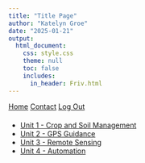 ```yaml
---
title: "Title Page"
author: "Katelyn Groe"
date: "2025-01-21"
output:
  html_document:
    css: style.css
    theme: null
    toc: false
    includes:
      in_header: Friv.html
---
```


<!-- Auth0 SPA SDK -->
<script src="https://cdn.auth0.com/js/auth0-spa-js/1.19/auth0-spa-js.production.js"></script>

<!-- Optional Netlify Identity script (if you're still using it elsewhere) -->
<script src="https://identity.netlify.com/v1/netlify-identity-widget.js"></script>

<nav>
  <a href="index.html">Home</a>
  <a href="contact.html">Contact</a>
  <a href="#" id="logout">Log Out</a>
</nav>

<p style="margin-bottom: 20px;"></p>

<ul>
  <li><a href="U1B.html">Unit 1 - Crop and Soil Management</a></li>
  <li><a href="Module2.html">Unit 2 - GPS Guidance</a></li>
  <li><a href="Module3.html">Unit 3 - Remote Sensing</a></li>
  <li><a href="Module1.html">Unit 4 - Automation</a></li>
</ul>

<p id="user-info"></p>

<script>
    let auth0 = null;

    async function configureAuth() {
        auth0 = await createAuth0Client({
            domain: "dev-0xxzru015pu8i5d0.us.auth0.com",
            client_id: "GWN2JjxHHq1CB1m23kCWTOUsFYcAqjdo",
            redirect_uri: "https://pathttt2.netlify.app/callback"
        });

        const isAuthenticated = await auth0.isAuthenticated();

        if (isAuthenticated) {
            const user = await auth0.getUser();
            updateUI(user);
        }
    }

    async function logout() {
        const baseUrl = window.location.origin + "/index.html";

        await auth0.logout({
            logoutParams: {
                returnTo: baseUrl
            }
        });

        // Manual redirect to avoid Auth0's default "OK" page
        window.location.href = baseUrl;
    }

    function updateUI(user) {
        document.getElementById("user-info").innerText = "Welcome, " + user.email;
    }

    document.getElementById("logout").addEventListener("click", function(e) {
        e.preventDefault();
        logout();
    });

    window.onload = configureAuth;
</script>
